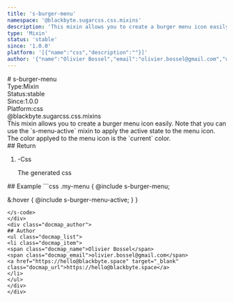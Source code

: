 ```yaml
---
title: 's-burger-menu'
namespace: '@blackbyte.sugarcss.css.mixins'
description: 'This mixin allows you to create a burger menu icon easily. Note that you can use the `s-menu-active` mixin to apply the active state to the menu icon. The color applyed to the menu icon is the `current` color.'
type: 'Mixin'
status: 'stable'
since: '1.0.0'
platform: '[{"name":"css","description":""}]'
author: '{"name":"Olivier Bossel","email":"olivier.bossel@gmail.com","url":"https://hello@blackbyte.space"}'
---
```

<div class="docmap -mdx">
# s-burger-menu
<div class="docmap_metas">
<div class="docmap_type"><span class="docmap_type-label">Type:</span><span class="docmap_type-value">Mixin</span></div>
<div class="docmap_status"><span class="docmap_status-label">Status:</span><span class="docmap_status-value -stable">stable</span></div>
<div class="docmap_since"><span class="docmap_since-label">Since:</span><span class="docmap_since-value">1.0.0</span></div>
<div class="docmap_platform"><span class="docmap_platform-label">Platform:</span><span class="docmap_platform-value -css">css</span></div>
</div>
<div class="docmap_namespace">@blackbyte.sugarcss.css.mixins</div>
<div class="docmap_description typo-lead typo-format">
This mixin allows you to create a burger menu icon easily.
Note that you can use the `s-menu-active` mixin to apply the active state to the menu icon.
The color applyed to the menu icon is the `current` color.
</div>
<div class="docmap_return">
## Return
<ol class="docmap_list">
<li class="docmap_item">
<span class="docmap_default">-</span><span class="docmap_type">Css</span>
<p class="docmap_description">The generated css</p>
</li>
</ol>
</div>
<div class="docmap_examples">
## Example
<s-code language="css" header>
```css
.my-menu {
  @include s-burger-menu;

  &:hover {
    @include s-burger-menu-active;
  }
}
```
</s-code>
</div>
<div class="docmap_author">
## Author
<ul class="docmap_list">
<li class="docmap_item">
<span class="docmap_name">Olivier Bossel</span>
<span class="docmap_email">olivier.bossel@gmail.com</span>
<a href="https://hello@blackbyte.space" target="_blank" class="docmap_url">https://hello@blackbyte.space</a>
</li>
</ul>
</div>
</div>